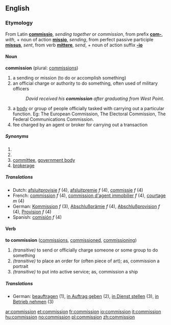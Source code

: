 ==English==
===Etymology===
From Latin '''[[commissio]]''', ''sending together'' or ''commission'', from prefix '''[[com-]]''', ''with'', + noun of action '''[[missio]]''', ''sending'', from perfect passive participle '''[[missus]]''', ''sent'', from verb '''[[mittere]]''', ''send'', + noun of action suffix '''[[-io]]'''

====Noun====
'''commission''' (plural: [[commissions]])

# a sending or mission (to do or accomplish something)
# an official charge or authority to do something, often used of military officers
#:''David received his '''commission''' after graduating from West Point.''
# a [[body]] or group of people officially tasked with carrying out a particular function. Eg: The European Commission, The Electoral Commission, The Federal Communications Commission.
# fee charged by an agent or broker for carrying out a transaction

=====Synonyms=====
#<br>
#<br>
#[[committee]], [[government body]]
#[[brokerage]]

=====Translations=====
*Dutch: [[afsluitprovisie]] ''f'' (4), [[afsluitpremie]] ''f'' (4), [[commissie]] ''f'' (4)
*French: [[commission#French|commission]] ''f'' (4), [[commission d'agent immobilier]] ''f'' (4), [[courtage]] ''m'' (4)
*German: [[Kommission]] ''f'' (3), [[Abschlußprämie]] ''f'' (4), [[Abschlußprovision]] ''f'' (4), [[Provision]] ''f'' (4)
*Spanish: [[comisión]] ''f'' (4)

====Verb====
'''to commission''' ([[commissions]], [[commissioned]], [[commissioning]])

#''(transitive)'' to send or officially charge someone or some group to do something
#''(transitive)'' to place an order for (often piece of art); as, commission a portrait
#''(transitive)'' to put into active service; as, commission a ship

=====Translations=====
*German: [[beauftragen]] (1), [[in Auftrag geben]] (2), [[in Dienst stellen]] (3), [[in Betrieb nehmen]] (3)

[[ar:commission]]
[[et:commission]]
[[fr:commission]]
[[io:commission]]
[[it:commission]]
[[hu:commission]]
[[no:commission]]
[[pl:commission]]
[[zh:commission]]
